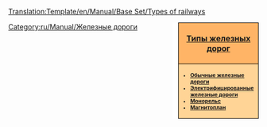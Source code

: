 <noinclude>[[Translation:Template/en/Manual/Base Set/Types of railways]]</noinclude><div style="float:right; padding-left:12px; background:#ffffff;">
<div style="width:150px; border:1px solid #000000; background:#ffb466; padding:5px; -moz-border-radius-topleft:5px; -moz-border-radius-topright:5px; font-size: 12pt;">
<center><strong><font size="3">[[ru/Manual/Base Set/Типы железных дорог|Типы железных дорог]]</font></strong></center>
</div>
<div style="width:150px;  border:1px solid black; border-top-width: 0px; background:#ffd496; padding:5px; -moz-border-radius-bottomleft:5px; -moz-border-radius-bottomright:8px; font-size: 8pt;">
<strong>
*[[ru/Manual/Base Set/Железные дороги|Обычные железные дороги]]<br/>
*[[ru/Manual/Base Set/Электрифицированные железные дороги|Электрифицированные железные дороги]]<br/>
*[[ru/Manual/Base Set/Монорельс|Монорельс]]<br/>
*[[ru/Manual/Base Set/Магнитоплан|Магнитоплан]]
</strong>
</div>
</div>
<includeonly>[[Category:ru/Manual/Железные дороги]]</includeonly>